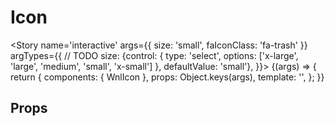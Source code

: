 
<Meta title='atoms/Icon' component={WnlIcon} />

# Icon

<Story name='interactive'
    args={{
    size: 'small',
    faIconClass: 'fa-trash'
    }}
    argTypes={{
    // TODO
        size: {control: { type: 'select', options: ['x-large', 'large', 'medium', 'small', 'x-small'] }, defaultValue: 'small'},
    }}>
    {(args) => {
        return {
            components: { WnlIcon },
            props: Object.keys(args),
            template: '<wnl-icon :fa-icon-class="faIconClass" :size="size" />',
        };
    }}
</Story>

## Props

<Props of={WnlIcon} />
